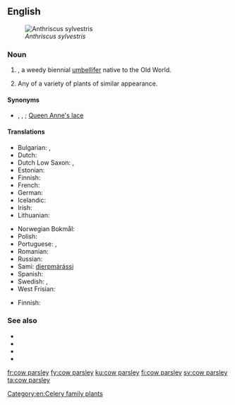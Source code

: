 ==English==
[[File:Anthriscus sylvestris Fluitenkruidbloemen.jpg|thumb|''Anthriscus sylvestris'']]

===Noun===
{{en-noun|head=[[cow]] [[parsley]]}}

# {{taxlink|Anthriscus sylvestris|species|noshow=1}}, a weedy biennial [[umbellifer]] native to the Old World.
# {{label|en|by extension}} Any of a variety of plants of similar appearance.

====Synonyms====
* {{sense|Anthriscus sylvestris}} {{l|en|wild chervil}}, {{l|en|wild beaked parsley}}, {{l|en|keck}}; [[Queen Anne's lace]] {{qualifier|UK}}

====Translations====
{{trans-top|a weedy biennial umbellifer}}
* Bulgarian: {{t|bg|азмацук|m}}, {{t|bg|див керевиз}}
* Dutch: {{t|nl|fluitenkruid}}
* Dutch Low Saxon: {{t|nds-nl|schierling}}, {{t|nds-nl|fluitekruud}}
* Estonian: {{t|et|mets-harakputk}}
* Finnish: {{t+|fi|koiranputki}}
* French: {{t+|fr|anthrisque sauvage}}
* German: {{t|de|Wiesenkerbel|m}}
* Icelandic: {{t+|is|skógarkerfill}}
* Irish: {{t|ga|peirsil bhó|f}}
* Lithuanian: {{t|lt|krūminis builis}}
{{trans-mid}}
* Norwegian Bokmål: {{t|nb|hundekjeks}}
* Polish: {{t|pl|trybula leśna}}
* Portuguese: {{t|pt|erva-cicutária|f}}, {{t|pt|cicutária|f}}
* Romanian: {{t+|ro|hasmațuchi|m}}
* Russian: {{t|ru|купы́рь лесно́й|m}}
* Sami: [[dierpmárássi]]
* Spanish: {{t|es|esperifollo verde|m}}
* Swedish: {{t+|sv|hundkäx|n}}, {{t|sv|hundloka|c}}
* West Frisian: {{t|fy|piipkrûd}}
{{trans-bottom}}

{{trans-top|similar plant}}
* Finnish: {{t+|fi|putki}}
{{trans-mid}}
{{trans-bottom}}

===See also===
* {{pedialite}}
* {{specieslite|Anthriscus sylvestris}}
* {{comcatlite|Anthriscus sylvestris}}
* {{R:USDA Plants|ANSY}}

[[Category:en:Celery family plants]]

[[fr:cow parsley]]
[[fy:cow parsley]]
[[ku:cow parsley]]
[[fi:cow parsley]]
[[sv:cow parsley]]
[[ta:cow parsley]]